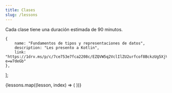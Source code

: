 ```yaml
---
title: Clases
slug: /lessons
---
```


Cada clase tiene una duración estimada de 90 minutos.

    {
        name: "Fundamentos de tipos y representaciones de datos",
        description: "Les presento a Kotlin",
        link: "https://1drv.ms/p/c/7ce753e7fca2208c/EZQVW5q2VclIlZU2urfcof8BckzUg5XjVtTtFfeWz4EfKQ?e=w7deGb"
    },
];

<div className="grid grid-cols-1 sm:grid-cols-2 lg:grid-cols-3 gap-8 p-6">
    {lessons.map((lesson, index) => (
        <LessonItem
            Url={lesson.link}
            Title={lesson.name}
            Counter={index + 1}
            Description={lesson.description}
            key={index}
        />
    ))}
</div>
